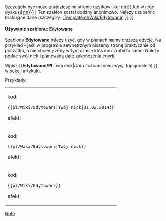 <noinclude></noinclude>
{{en/Ambox| type  = notice
| image = en/Accessories-text-editor.png
| text  = <strong>W trakcie edycji</strong><br/>{{#IF: {{{1|}}} | Ten artykuł jest aktualnie edytowany przez użytkownika''' {{{1|}}}'''. {{#IF: {{{2|}}} |Planowana data zakończenia edycji to {{{2}}} - jeśli ten dzień już minął, możesz usunąć ten szablon.|Użytkownik nie podał planowanej daty zakończenia edycji.}} <br>Szczegóły być może znajdziesz na stronie użytkownika: [[User:{{{1|nn}}}]] lub w jego dyskusji [[User_talk:{{{1|nn}}}]] | Ten szablon został dodany anonimowo. Należy uzupełnić brakujące dane (szczegóły: [[:Template:pl/Wiki/Edytowane]]) }}
}}<noinclude>

====Używanie szablonu: Edytowane====

Szablonu '''Edytowane''' należy użyć, gdy w planach mamy dłuższą edycję. Na przykład - jeśli w programie zewnętrznym piszemy stronę praktycznie od początku, a nie chcemy żeby w tym czasie ktoś inny zrobił to samo. Należy podać swój nick i planowaną datę zakończenia edycji.

Wpisz <nowiki>{{</nowiki>'''Edytowane/Pl'''|'' Twój nick ''|'' Data zakończenia edycji'' (opcjonalnie) <nowiki>}}</nowiki> w sekcji artykułu. 

Przykłady:
{|
|
kod:

<pre>{{pl/Wiki/Edytowane|Twój nick|31.02.2014}}</pre>

efekt:

{{pl/Wiki/Edytowane|Twój nick|31.02.2014}}


|-
|kod:

<pre>{{pl/Wiki/Edytowane|Twój nick}}</pre>

efekt:

{{pl/Wiki/Edytowane|Twój nick}}


|-
|kod:

<pre>{{pl/Wiki/Edytowane}}</pre>

efekt:

{{pl/Wiki/Edytowane}}


|}

[[Category:en/Manual/Base Set/Message boxes|Note]]</noinclude>